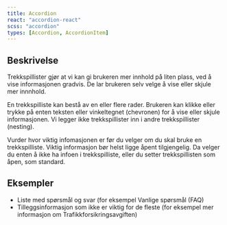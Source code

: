 ```yaml
---
title: Accordion
react: "accordion-react"
scss: "accordion"
types: [Accordion, AccordionItem]
---
```



<Example />

## Beskrivelse

Trekkspillister gjør at vi kan gi brukeren mer innhold på liten plass, ved å vise informasjonen gradvis. De lar brukeren selv velge å vise eller skjule mer innnhold.

En trekkspilliste kan bestå av en eller flere rader. Brukeren kan klikke eller trykke på enten teksten eller vinkeltegnet (chevronen) for å vise eller skjule informasjonen. Vi legger ikke trekkspillister inn i andre trekkspillister (nesting).

Vurder hvor viktig infomasjonen er før du velger om du skal bruke en trekkspilliste. Viktig informasjon bør helst ligge åpent tilgjengelig. Da velger du enten å ikke ha infoen i trekkspilliste, eller du setter trekkspillisten som åpen, som standard.

## Eksempler

-   Liste med spørsmål og svar (for eksempel Vanlige spørsmål (FAQ)
-   Tilleggsinformasjon som ikke er viktig for de fleste (for eksempel mer informasjon om Trafikkforsikringsavgiften)
